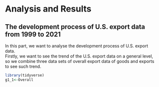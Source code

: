 # Analysis and  Results

## The development process of U.S. export data from 1999 to 2021

In this part, we want to analyse the development process of U.S. export data.\
Firstly, we want to see the trend of the U.S. export data on a general level, so we combine three data sets of overall export data of goods and exports to see such trend.
```r
library(tidyverse)
g1_1<-Overall
```

